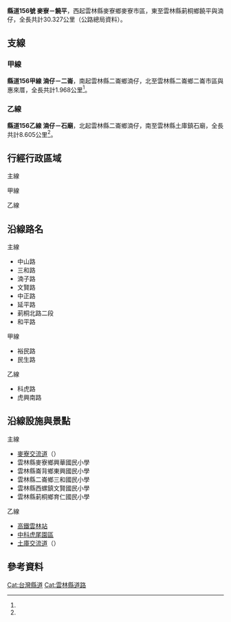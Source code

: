 {{Infobox Taiwan Highway
| Type = CHcounty
| Num = 156
| Route = TW CHW156 RouteMap.svg
| Branch = 2
| Length = 30.327
| LastExt = 
| Allocation = 
 {{Plainlist|
* {{Jct|country=TWN|TRYL|6}}
* {{Jct|country=TWN|TRYL|9}}
* {{Jct|country=TWN|TRYL|11}}
* {{Jct|country=TWN|TRYL|101}}
* {{Jct|country=TWN|CH|145}}
* {{Jct|country=TWN|TRYL|49}}
* {{Jct|country=TWN|PH|1}}
 }}
| SpeedHigh = 
| Start = [[雲林縣|雲林縣]][[麥寮鄉|麥寮鄉]][[麥寮_(大字)|麥寮市區]]
| Junc = [[File:TW_PHW61.svg|20px]][[麥寮交流道|麥寮交流道]]
| End = 雲林縣[[莿桐鄉|莿桐鄉]][[樹子腳_(雲林縣莿桐鄉)|饒平]]、[[番子_(雲林縣)|湳仔]]
| section1 = {{Jct|country=TWN|CH|156a}}
| Length1 = 1.968
| section2 = {{Jct|country=TWN|CH|156b}}
| Length2 = 8.605
| Dep = [[雲林縣政府|雲林縣政府]]
}}
'''縣道156號 麥寮－饒平'''，西起雲林縣麥寮鄉麥寮市區，東至雲林縣莿桐鄉饒平與湳仔，全長共計30.327公里（公路總局資料）。

== 支線 ==
{{Clear}}
=== 甲線 ===
{{Infobox Taiwan Highway
| Type = CHcounty
| Num = 156a
| Length = 1.968
| LastExt = 
| Allocation = {{Jct|country=TWN|TRYL|31}}
| SpeedHigh = 
| Start = [[雲林縣|雲林縣]][[二崙鄉|二崙鄉]][[田尾_(雲林縣)|湳仔]]
| End = 雲林縣[[二崙鄉|二崙鄉]][[二崙_(雲林縣大字)|二崙市區]]、[[惠來厝_(雲林縣二崙鄉)|惠來厝]]
| Dep = [[雲林縣政府|雲林縣政府]]
}}
'''縣道156甲線 湳仔－二崙'''，南起雲林縣二崙鄉湳仔，北至雲林縣二崙鄉二崙市區與惠來厝，全長共計1.968公里<ref name="motc20220629"/>。
{{Clear}}

=== 乙線 ===
{{Infobox Taiwan Highway
| Type = CHcounty
| Num = 156b
| Length = 8.605
| LastExt = 
| Allocation = 
 {{Plainlist|
* {{Jct|country=TWN|TRYL|92}}
* {{Jct|country=TWN|CH|158}}
* {{Jct|country=TWN|TRYL|97}}
 }}
| SpeedHigh = 
| Start = [[雲林縣|雲林縣]][[二崙鄉|二崙鄉]][[田尾_(雲林縣)|湳仔]]
| Junc = [[File:TW_PHW78.svg|20px]][[土庫交流道|土庫交流道]]
| End = 雲林縣[[土庫鎮|土庫鎮]][[石廟子|石廟]]
| Dep = [[雲林縣政府|雲林縣政府]]
}}
'''縣道156乙線 湳仔－石廟'''，北起雲林縣二崙鄉湳仔，南至雲林縣土庫鎮石廟，全長共計8.605公里<ref name="motc20220629"/>。
{{Clear}}

== 行經行政區域 ==
; 主線
{{TWNinttop |county=雲林縣 }}
{{TWNint |tcd=麥寮鄉 |tspan=8 |location=[[麥寮_(大字)|麥寮市區]] |km=0 |road={{Jct|country=TWN|PH|17}} |notes=公路起點 }}
{{TWNint |location=[[File:TW_PHW61.svg|20px]][[麥寮交流道|麥寮交流道]] |km= |road={{Jct|country=TWN|PH|61}} |notes= }}
{{TWNint |location=[[麥寮_(大字)|霄仁厝]] |lspan=3 |km= |road={{Jct|country=TWN|TRYL|7}} |notes= }}
{{TWNint |km= |road={{Jct|country=TWN|TRYL|6}} |notes=與雲6線共線起點 |status=concur }}
{{TWNint |km= |road={{Jct|country=TWN|TRYL|6}} |notes=與雲6線共線終點 |status=concur }}
{{台灣公路設施|bri||阿勸排水橋}}
{{TWNint |location=[[興化厝|崙仔外]] |lspan=2 |km= |road={{Jct|country=TWN|TRYL|5-1}} |notes=雲5-1線終點 }}
{{TWNint |km= |road={{Jct|country=TWN|TRYL|5}} |notes= }}
{{TWNint |tcd=崙背鄉 |tspan=16 |location=[[大有_(地名)|大有]] |lspan=3 |km= |road={{Jct|country=TWN|TRYL|9}} |notes=與雲9線共線起點 |status=concur }}
{{台灣公路設施|bri|5.37|大有橋}}
{{TWNint |km= |road={{Jct|country=TWN|TRYL|9}} |notes=與雲9線共線終點 |status=concur }}
{{台灣公路設施|bri||五魁橋}}
{{TWNint |location=[[五塊厝_(雲林縣)|五塊厝]] |lspan=3 |km= |road={{Jct|country=TWN|TRYL|11}} |notes=與雲11線共線起點 |status=concur }}
{{TWNint |km= |road={{Jct|country=TWN|TRYL|11}} |notes=與雲11線共線終點 |status=concur }}
{{TWNint |km= |road={{Jct|country=TWN|TRYL|13-1}} |notes= }}
{{TWNint |location=[[阿勸|塩園]] |km= |road={{Jct|country=TWN|TRYL|13}} |notes= }}
{{TWNint |location=[[崙背_(大字)|崙背市區]] |lspan=3 |km= |road={{Jct|country=TWN|TRYL|6}} |notes=雲6線終點 }}
{{TWNint |km= |road={{Jct|country=TWN|TRYL|17}} |notes=雲17線終點 }}
{{TWNint |km= |road={{Jct|country=TWN|CH|154a}} |notes=縣道154甲線終點 }}
{{TWNint |location=[[崙背_(大字)|新田寮]] |km= |road={{Jct|country=TWN|TRYL|20}} |notes=雲20線起點 }}
{{TWNint |location=[[羅厝_(雲林縣)|羅厝]] |lspan=3 |km= |road={{Jct|country=TWN|PH|19}} |notes= }}
{{TWNint |km= |road={{Jct|country=TWN|TRYL|101}} |notes=與雲101線共線起點 |status=concur }}
{{TWNint |km= |road={{Jct|country=TWN|TRYL|101}} |notes=與雲101線共線終點 |status=concur }}
{{TWNint |location=[[羅厝_(雲林縣)|新鎮]] |km= |road={{Jct|country=TWN|TRYL|13}} |notes= }}
{{TWNint |tcd=二崙鄉 |tspan=5 |location=[[三塊厝_(雲林縣二崙鄉)|三塊厝]] |km= |road={{Jct|country=TWN|TRYL|29}} |notes= }}
{{台灣公路設施|bri||三和橋}}
{{TWNint |location=[[三塊厝_(雲林縣二崙鄉)|十八張犁]] |km= |road={{Jct|country=TWN|TRYL|31}} |notes=雲31線終點 }}
{{TWNint |location=[[田尾_(雲林縣)|湳仔]] |lspan=2 |km= |road={{Jct|country=TWN|CH|156a}}<br>{{Jct|country=TWN|CH|156b}} |notes=縣道156甲線起點<br>縣道156乙線起點 }}
{{TWNint |km= |road={{Jct|country=TWN|TRYL|32}} |notes=雲32線起點 }}
{{台灣公路設施|bri||南仔橋}}
{{TWNint |tcd=西螺鎮 |tspan=7 |location=[[吳厝_(雲林縣)|吳厝]] |lspan=3 |km= |road={{Jct|country=TWN|TRYL|33}} |notes=雲33線終點 }}
{{TWNint |km=18.225 |road={{Jct|country=TWN|CH|145}} |notes=與縣道145號共線起點 |status=concur }}
{{TWNint |km= |road={{Jct|country=TWN|CH|145}} |notes=與縣道145號共線終點 |status=concur }}
{{TWNint |location=[[吳厝_(雲林縣)|太和寮]] |km= |road={{Jct|country=TWN|TRYL|34}} |notes=雲34線終點 }}
{{TWNint |location=[[三塊厝_(雲林縣西螺鎮)|公館]] |lspan=2 |km= |road={{Jct|country=TWN|TRYL|41}} |notes=雲41線終點 }}
{{TWNint |km= |road={{Jct|country=TWN|TRYL|71}} |notes= }}
{{TWNint |location=[[三塊厝_(雲林縣西螺鎮)|鹿場]] |lspan=2 |km= |road={{Jct|country=TWN|TRYL|45}} |notes=雲45線終點 }}
{{TWNint |tcd=莿桐鄉 |tspan=12 |km= |road={{Jct|country=TWN|TRYL|77}} |notes=雲77線起點 }}
{{TWNint |location=[[莿桐_(大字)|甘厝]] |lspan=3 |km= |road={{Jct|country=TWN|TRYL|45}} |notes=雲45線終點 }}
{{TWNint |km= |road={{Jct|country=TWN|TRYL|49}} |notes=與雲49線共線起點 |status=concur }}
{{TWNint |km= |road={{Jct|country=TWN|TRYL|49}} |notes=與雲49線共線終點 |status=concur }}
{{TWNint |location=[[莿桐_(大字)|莿桐市區]] |lspan=3 |km=27.308 |road={{Jct|country=TWN|PH|1}} |notes=與台1線共線起點 |status=concur }}
{{TWNint |km= |road={{Jct|country=TWN|PH|1}} |notes=與台1線共線終點 |status=concur }}
{{TWNint |km= |road={{Jct|country=TWN|TRYL|50}} |notes=雲50線終點 }}
{{台灣公路設施|bri||興桐橋}}
{{TWNint |location=[[番子_(雲林縣)|孩沙里]] |km= |road={{Jct|country=TWN|TRYL|47-1}} |notes=雲47-1線終點 }}
{{台灣公路設施|bri||樹子腳橋}}
{{TWNint |location=[[番子_(雲林縣)|湳仔]] |km=30.327 |kspan=2 |road={{Jct|country=TWN|CH|154}} |rspan=2 |notes=公路終點 |nspan=2 }}
{{TWNint |location=[[樹子腳_(雲林縣莿桐鄉)|饒平]] }}
{{Jctbtm |conv=no |keys=concur }}

; 甲線
{{TWNinttop |county=雲林縣 }}
{{TWNint |tcd=二崙鄉 |tspan=5 |location=[[田尾_(雲林縣)|湳仔]] |km=0 |road={{Jct|country=TWN|CH|156}}<br>{{Jct|country=TWN|CH|156b}} |notes=公路起點<br>縣道156乙線起點 }}
{{TWNint |location=[[二崙_(雲林縣大字)|二崙市區]] |km= |kspan=2 |road={{Jct|country=TWN|TRYL|30}}<br>{{Jct|country=TWN|TRYL|31}} |rspan=2 |notes=雲30線終點<br>與雲31線共線起點 |nspan=2 |status=concur }}
{{TWNint |location=[[惠來厝_(雲林縣二崙鄉)|惠來厝]] }}
{{TWNint |location=二崙市區 |km=1.968 |kspan=2 |road={{Jct|country=TWN|CH|154a}}<br>{{Jct|country=TWN|TRYL|31}} |rspan=2 |notes=公路終點<br>與雲31線共線終點 |nspan=2 |status=concur }}
{{TWNint |location=惠來厝 }}
{{Jctbtm |conv=no |keys=concur }}

; 乙線
{{TWNinttop |county=雲林縣 }}
{{TWNint |tcd=二崙鄉 |location=[[田尾_(雲林縣)|湳仔]] |km=0 |road={{Jct|country=TWN|CH|156}}<br>{{Jct|country=TWN|CH|156a}} |notes=公路起點<br>縣道156甲線起點 }}
{{台灣公路設施|bri||雲禾大橋}}
{{TWNint |tcd=虎尾鎮 |tspan=13 |location=[[北溪厝|北溪厝]] |lspan=5 |km= |road={{Jct|country=TWN|TRYL|90}} |notes= }}
{{TWNint |km= |road={{Jct|country=TWN|TRYL|92}} |notes= }}
{{TWNint |km= |road={{Jct|country=TWN|TRYL|92}} |notes=與雲92線共線起點<br>交會處位於廉使二號橋上 |status=concur }}
{{台灣公路設施|bri||廉使二號橋}}
{{TWNint |km= |road={{Jct|country=TWN|TRYL|92}} |notes=與雲92線共線終點 |status=concur }}
{{台灣公路設施|bri||建國二橋}}
{{TWNint |location=北溪厝 |km= |kspan=2 |road=（地區道路） |rspan=2 |notes= |nspan=2 }}
{{TWNint |location=[[廉使|廉使]] }}
{{TWNint |location=[[北溪厝|吳厝]] |km= |road={{Jct|country=TWN|CH|158}} |notes=與縣道158號共線起點 |status=concur }}
{{TWNint |location=北溪厝 |km= |road={{Jct|country=TWN|TRYL|95}}<br>{{Jct|country=TWN|CH|158}} |notes=雲95線起點 |status=concur }}
{{TWNint |location=[[大屯子|大屯]] |lspan=3 |km= |road={{Jct|country=TWN|CH|158}} |notes=與縣道158號共線終點 |status=concur }}
{{TWNint |km= |road={{Jct|country=TWN|TRYL|94}} |notes=雲94線起點 }}
{{TWNint |km= |kspan=2 |road={{Jct|country=TWN|TRYL|97}}<br>{{Jct|country=TWN|TRYL|97-1}} |rspan=2 |notes=與雲97線共線起點 |status=concur }}
{{TWNint |tcd=土庫鎮 |tspan=2 |location=[[石廟子|石廟]] |notes=雲97-1線終點 |status=concur }}
{{TWNint |location=[[File:TW_PHW78.svg|20px]][[土庫交流道|土庫交流道]] |km=8.605 |road={{Jct|country=TWN|PH|78}}<br>{{Jct|country=TWN|TRYL|97}} |notes=公路終點<br>與雲97線共線終點 |status=concur }}
{{Jctbtm |conv=no |keys=concur }}

== 沿線路名 ==
{{Col-begin}}
{{Col-3}}
; 主線
* 中山路
* 三和路
* 湳子路
* 文賢路
* 中正路
* 延平路
* 莿桐北路二段
* 和平路
{{Col-3}}
; 甲線
* 裕民路
* 民生路
{{Col-3}}
; 乙線
* 科虎路
* 虎興南路
{{Col-end}}

== 沿線設施與景點 ==
{{Col-begin}}
{{Col-3}}
; 主線
* [[麥寮交流道|麥寮交流道]]（{{Jct|country=TWN|PH|61}}）
* 雲林縣麥寮鄉興華國民小學
* 雲林縣崙背鄉東興國民小學
* 雲林縣二崙鄉三和國民小學
* 雲林縣西螺鎮文賢國民小學
* 雲林縣莿桐鄉育仁國民小學
{{Col-3}}
{{Col-3}}
; 乙線
* [[高鐵雲林站|高鐵雲林站]]
* [[中部科學園區#虎尾園區|中科虎尾園區]]
* [[土庫交流道|土庫交流道]]（{{Jct|country=TWN|PH|78}}）
{{Col-end}}

== 參考資料 ==
{{Reflist|refs=
<ref name="motc20220629">{{cite web|url=https://nodmdoc.motc.gov.tw/announce_file/c215b25a2c9692970b93aa5224bafcce/00637920718973333719f80c6be7-0533-4802-bf4b-acd52228c0c5/1110403690.html|publisher=中華民國交通部|website=中華民國交通部公告發布令|title=公告新增縣道156甲線、156乙線及調整鄉道雲30線公路路線。|date=2022-03-28|accessdate=2022-06-29|series=交路字第1110403690號}}</ref>
}}

{{台灣縣市道}}
{{雲林公路網}}

[[Cat:台灣縣道|Cat:台灣縣道]]
[[Cat:雲林縣道路|Cat:雲林縣道路]]